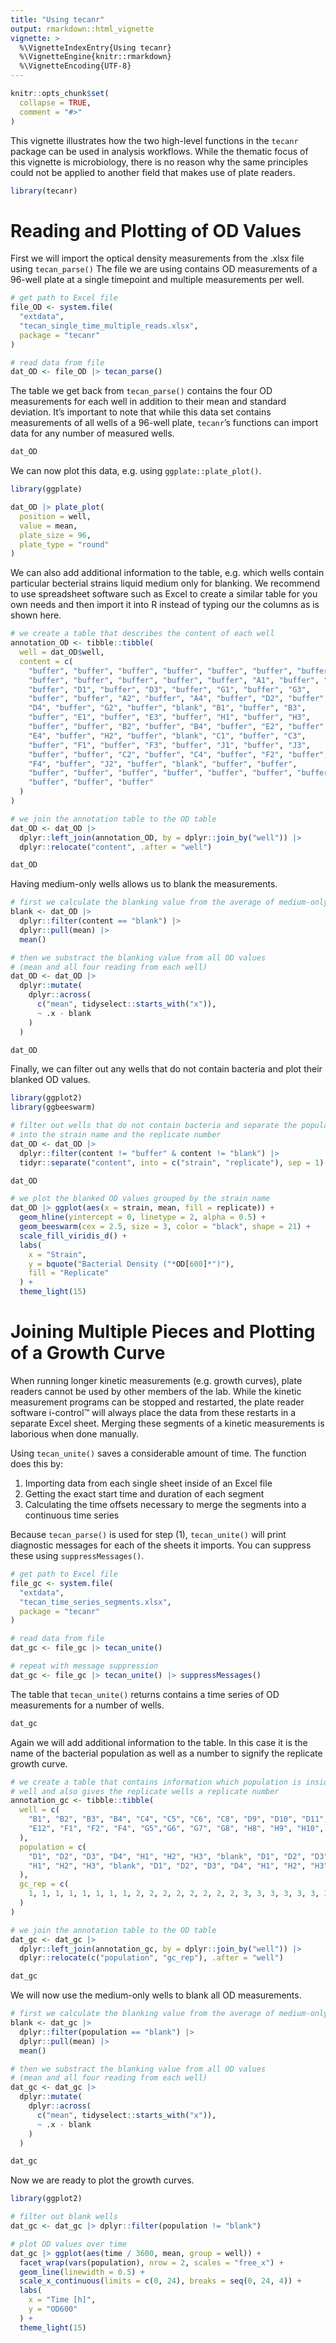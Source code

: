 ```yaml
---
title: "Using tecanr"
output: rmarkdown::html_vignette
vignette: >
  %\VignetteIndexEntry{Using tecanr}
  %\VignetteEngine{knitr::rmarkdown}
  %\VignetteEncoding{UTF-8}
---
```


```r
knitr::opts_chunk$set(
  collapse = TRUE,
  comment = "#>"
)
```

This vignette illustrates how the two high-level functions in the `tecanr` package can be used in analysis workflows.
While the thematic focus of this vignette is microbiology, there is no reason why the same principles could not be applied to another field that makes use of plate readers.

```r
library(tecanr)
```


# Reading and Plotting of OD Values

First we will import the optical density measurements from the .xlsx file using `tecan_parse()`
The file we are using contains OD measurements of a 96-well plate at a single timepoint and multiple measurements per well.

```r
# get path to Excel file
file_OD <- system.file(
  "extdata",
  "tecan_single_time_multiple_reads.xlsx",
  package = "tecanr"
)

# read data from file
dat_OD <- file_OD |> tecan_parse()
```

The table we get back from `tecan_parse()` contains the four OD measurements for each well in addition to their mean and standard deviation.
It's important to note that while this data set contains measurements of all wells of a 96-well plate, `tecanr`'s functions can import data for any number of measured wells.

```r
dat_OD
```

We can now plot this data, e.g. using `ggplate::plate_plot()`.

```r
library(ggplate)

dat_OD |> plate_plot(
  position = well,
  value = mean,
  plate_size = 96,
  plate_type = "round"
)
```

We can also add additional information to the table, e.g. which wells contain particular becterial strains liquid medium only for blanking.
We recommend to use spreadsheet software such as Excel to create a similar table for you own needs and then import it into R instead of typing our the columns as is shown here.

```r
# we create a table that describes the content of each well
annotation_OD <- tibble::tibble(
  well = dat_OD$well,
  content = c(
    "buffer", "buffer", "buffer", "buffer", "buffer", "buffer", "buffer",
    "buffer", "buffer", "buffer", "buffer", "buffer", "A1", "buffer", "A3",
    "buffer", "D1", "buffer", "D3", "buffer", "G1", "buffer", "G3",
    "buffer", "buffer", "A2", "buffer", "A4", "buffer", "D2", "buffer",
    "D4", "buffer", "G2", "buffer", "blank", "B1", "buffer", "B3",
    "buffer", "E1", "buffer", "E3", "buffer", "H1", "buffer", "H3",
    "buffer", "buffer", "B2", "buffer", "B4", "buffer", "E2", "buffer",
    "E4", "buffer", "H2", "buffer", "blank", "C1", "buffer", "C3",
    "buffer", "F1", "buffer", "F3", "buffer", "J1", "buffer", "J3",
    "buffer", "buffer", "C2", "buffer", "C4", "buffer", "F2", "buffer",
    "F4", "buffer", "J2", "buffer", "blank", "buffer", "buffer",
    "buffer", "buffer", "buffer", "buffer", "buffer", "buffer", "buffer",
    "buffer", "buffer", "buffer"
  )
)

# we join the annotation table to the OD table
dat_OD <- dat_OD |>
  dplyr::left_join(annotation_OD, by = dplyr::join_by("well")) |>
  dplyr::relocate("content", .after = "well")

dat_OD
```

Having medium-only wells allows us to blank the measurements.

```r
# first we calculate the blanking value from the average of medium-only wells
blank <- dat_OD |>
  dplyr::filter(content == "blank") |>
  dplyr::pull(mean) |>
  mean()

# then we substract the blanking value from all OD values
# (mean and all four reading from each well)
dat_OD <- dat_OD |>
  dplyr::mutate(
    dplyr::across(
      c("mean", tidyselect::starts_with("x")),
      ~ .x - blank
    )
  )

dat_OD
```

Finally, we can filter out any wells that do not contain bacteria and plot their blanked OD values.

```r
library(ggplot2)
library(ggbeeswarm)

# filter out wells that do not contain bacteria and separate the population name
# into the strain name and the replicate number
dat_OD <- dat_OD |>
  dplyr::filter(content != "buffer" & content != "blank") |>
  tidyr::separate("content", into = c("strain", "replicate"), sep = 1)

dat_OD

# we plot the blanked OD values grouped by the strain name
dat_OD |> ggplot(aes(x = strain, mean, fill = replicate)) +
  geom_hline(yintercept = 0, linetype = 2, alpha = 0.5) +
  geom_beeswarm(cex = 2.5, size = 3, color = "black", shape = 21) +
  scale_fill_viridis_d() +
  labs(
    x = "Strain",
    y = bquote("Bacterial Density ("*OD[600]*")"),
    fill = "Replicate"
  ) +
  theme_light(15)
```


# Joining Multiple Pieces and Plotting of a Growth Curve

When running longer kinetic measurements (e.g. growth curves), plate readers cannot be used by other members of the lab.
While the kinetic measurement programs can be stopped and restarted, the plate reader software i-control™ will always place the data from these restarts in a separate Excel sheet.
Merging these segments of a kinetic measurements is laborious when done manually.

Using `tecan_unite()` saves a considerable amount of time.
The function does this by:

  1. Importing data from each single sheet inside of an Excel file
  2. Getting the exact start time and duration of each segment
  3. Calculating the time offsets necessary to merge the segments into a continuous time series

Because `tecan_parse()` is used for step (1), `tecan_unite()` will print diagnostic messages for each of the sheets it imports.
You can suppress these using `suppressMessages()`.
```r
# get path to Excel file
file_gc <- system.file(
  "extdata",
  "tecan_time_series_segments.xlsx",
  package = "tecanr"
)

# read data from file
dat_gc <- file_gc |> tecan_unite()

# repeat with message suppression
dat_gc <- file_gc |> tecan_unite() |> suppressMessages()
```

The table that `tecan_unite()` returns contains a time series of OD measurements for a number of wells.

```r
dat_gc
```

Again we will add additional information to the table.
In this case it is the name of the bacterial population as well as a number to signify the replicate growth curve.

```r
# we create a table that contains information which population is inside which
# well and also gives the replicate wells a replicate number
annotation_gc <- tibble::tibble(
  well = c(
    "B1", "B2", "B3", "B4", "C4", "C5", "C6", "C8", "D9", "D10", "D11", "D12",
    "E12", "F1", "F2", "F4", "G5","G6", "G7", "G8", "H8", "H9", "H10", "H12"
  ),
  population = c(
    "D1", "D2", "D3", "D4", "H1", "H2", "H3", "blank", "D1", "D2", "D3", "D4",
    "H1", "H2", "H3", "blank", "D1", "D2", "D3", "D4", "H1", "H2", "H3", "blank"
  ),
  gc_rep = c(
    1, 1, 1, 1, 1, 1, 1, 1, 2, 2, 2, 2, 2, 2, 2, 2, 3, 3, 3, 3, 3, 3, 3, 3
  )
)

# we join the annotation table to the OD table
dat_gc <- dat_gc |>
  dplyr::left_join(annotation_gc, by = dplyr::join_by("well")) |>
  dplyr::relocate(c("population", "gc_rep"), .after = "well")

dat_gc
```

We will now use the medium-only wells to blank all OD measurements.

```r
# first we calculate the blanking value from the average of medium-only wells
blank <- dat_gc |>
  dplyr::filter(population == "blank") |>
  dplyr::pull(mean) |>
  mean()

# then we substract the blanking value from all OD values
# (mean and all four reading from each well)
dat_gc <- dat_gc |>
  dplyr::mutate(
    dplyr::across(
      c("mean", tidyselect::starts_with("x")),
      ~ .x - blank
    )
  )

dat_gc
```

Now we are ready to plot the growth curves.

```r
library(ggplot2)

# filter out blank wells
dat_gc <- dat_gc |> dplyr::filter(population != "blank")

# plot OD values over time
dat_gc |> ggplot(aes(time / 3600, mean, group = well)) +
  facet_wrap(vars(population), nrow = 2, scales = "free_x") +
  geom_line(linewidth = 0.5) +
  scale_x_continuous(limits = c(0, 24), breaks = seq(0, 24, 4)) +
  labs(
    x = "Time [h]",
    y = "OD600"
  ) +
  theme_light(15)
```
